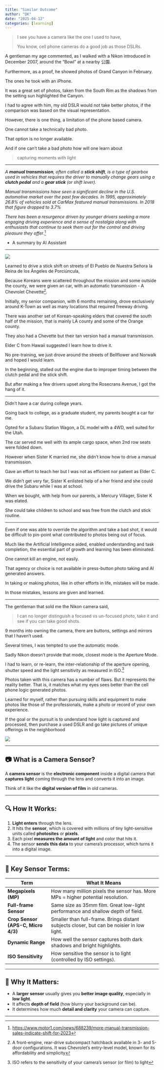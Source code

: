 ```yaml
---
title: "Similar Outcome"
author: "DK"
date: "2025-04-12"
categories: [learning]
---
```


> I see you have a camera like the one I used to have,
>
> You know, cell phone cameras do a good job as those DSLRs.

A gentleman my age commented, as I walked with a Nikon introduced in December 2007, around the "Bowl" at a nearby 公園.

Furthermore, as a proof, he showed photos of Grand Canyon in February.

The ones he took with an iPhone.

It was a great set of photos, taken from the South Rim as the shadows from the setting sun highlighted the Canyon.

I had to agree with him, my old DSLR would not take better photos, if the comparison was based on the visual representation.

However, there is one thing, a limitation of the phone based camera.

One cannot take a technically bad photo.

That option is no longer available.

And if one can't take a bad photo how will one learn about

> capturing moments with light

------------------------------------------------------------------------

*A **manual transmission**, often called a **stick shift**, is a type of gearbox used in vehicles that requires the driver to manually change gears using a **clutch pedal** and a **gear stick** (or shift lever).*

*Manual transmissions have seen a significant decline in the U.S. automotive market over the past few decades. In 1995, approximately 26.8% of vehicles sold at CarMax featured manual transmissions. In 2018 that figure dropped to 3.7%*

*There has been a resurgence driven by younger drivers seeking a more engaging driving experience and a sense of nostalgia along with enthusiasts that continue to seek them out for the control and driving pleasure they offer*.[^1]

[^1]: <https://www.motor1.com/news/688239/more-manual-transmission-sales-indicate-shift-for-2023>

-   A summary by AI Assistant

------------------------------------------------------------------------

![](images/DSC_1610_v1-EDIT.jpg)

Learned to drive a stick shift on streets of El Pueblo de Nuestra Señora la Reina de los Ángeles de Porciúncula,

Because Koreans were scattered throughout the mission and some outside the county, we were given an car, with an automatic transmission - A Chevrolet Chevette[^2].

[^2]: A front-engine, rear-drive subcompact hatchback available in 3- and 5-door configurations. It was Chevrolet's entry-level model, known for its affordability and simplicity

Initially, my senior companion, with 6 months remaining, drove exclusively around K-Town as well as many locations that required freeway driving.

There was another set of Korean-speaking elders that covered the south half of the mission, that is mainly LA county and some of the Orange county.

They also had a Chevette but their tan version had a manual transmission.

Elder C from Hawaii suggested I learn how to drive it.

No pre-training, we just drove around the streets of Bellflower and Norwalk and hoped I would learn.

In the beginning, stalled out the engine due to improper timing between the clutch pedal and the stick shift.

But after making a few drivers upset along the Rosecrans Avenue, I got the hang of it.

------------------------------------------------------------------------

Didn't have a car during college years.

Going back to college, as a graduate student, my parents bought a car for me.

Opted for a Subaru Station Wagon, a DL model with a 4WD, well suited for the Utah.

The car served me well with its ample cargo space, when 2nd row seats were folded down.

However when Sister K married me, she didn't know how to drive a manual transmission.

Gave an effort to teach her but I was not as efficient nor patient as Elder C.

We didn't get very far, Sister K enlisted help of a her friend and she could drive the Subaru while I was at school.

When we bought, with help from our parents, a Mercury Villager, Sister K was elated.

She could take children to school and was free from the clutch and stick routine.

------------------------------------------------------------------------

Even if one was able to override the algorithm and take a bad shot, it would be difficult to pin-point what contributed to photos being out of focus.

Much like the Artificial Intelligence aided, enabled understanding and task completion, the essential part of growth and learning has been eliminated.

One cannot kill an engine, not easily.

That agency or choice is not available in press-button photo taking and AI generated answers.

In taking or making photos, like in other efforts in life, mistakes will be made.

In those mistakes, lessons are given and learned.

------------------------------------------------------------------------

The gentleman that sold me the Nikon camera said,

> I can no longer distinguish a focused vs un-focused photo, take it and see if you can take good shots.

9 months into owning the camera, there are buttons, settings and mirrors that I haven't used.

Several times, I was tempted to use the automatic mode.

Sadly Nikon doesn't provide that mode, closest mode is the Aperture Mode.

I had to learn, or re-learn, the inter-relationship of the aperture opening, shutter speed and the light sensitivity as measured in ISO.[^3]

[^3]: ISO refers to the sensitivity of your camera's sensor (or film) to light

Photos taken with this camera has a number of flaws. But it represents the reality better. That is, it matches what my eyes sees better than the cell phone logic generated photos.

Learned for myself, rather than pursuing skills and equipment to make photos like those of the professionals, make a photo or record of your own experience.

If the goal or the pursuit is to understand how light is captured and processed, then purchase a used DSLR and go take pictures of unique offerings in the neighborhood

![](images/20250422_222700~2-EDIT.jpg)

------------------------------------------------------------------------

## 📷 **What is a Camera Sensor?**

A **camera sensor** is the **electronic component** inside a digital camera that **captures light** coming through the lens and converts it into an image.

Think of it like the **digital version of film** in old cameras.

------------------------------------------------------------------------

## 🔍 **How It Works:**

1.  **Light enters** through the lens.
2.  It hits the **sensor**, which is covered with millions of tiny light-sensitive units called **photosites** or **pixels**.
3.  Each pixel **measures the amount of light** and color that hits it.
4.  The sensor **sends this data** to your camera’s processor, which turns it into a digital image.

------------------------------------------------------------------------

## 📐 **Key Sensor Terms:**

| **Term**                           | **What It Means**                                                                         |
|------------------------------------|-------------------------------------------------------------------------------------------|
| **Megapixels (MP)**                | How many million pixels the sensor has. More MPs = higher potential resolution.           |
| **Full-frame Sensor**              | Same size as 35mm film. Great low-light performance and shallow depth of field.           |
| **Crop Sensor (APS-C, Micro 4/3)** | Smaller than full-frame. Brings distant subjects closer, but can be noisier in low light. |
| **Dynamic Range**                  | How well the sensor captures both dark shadows and bright highlights.                     |
| **ISO Sensitivity**                | How sensitive the sensor is to light (controlled by ISO settings).                        |

------------------------------------------------------------------------

## 🧠 **Why It Matters:**

-   A **larger sensor** usually gives you **better image quality**, especially in **low light**.
-   It affects **depth of field** (how blurry your background can be).
-   It determines how much **detail and clarity** your camera can capture.

------------------------------------------------------------------------
